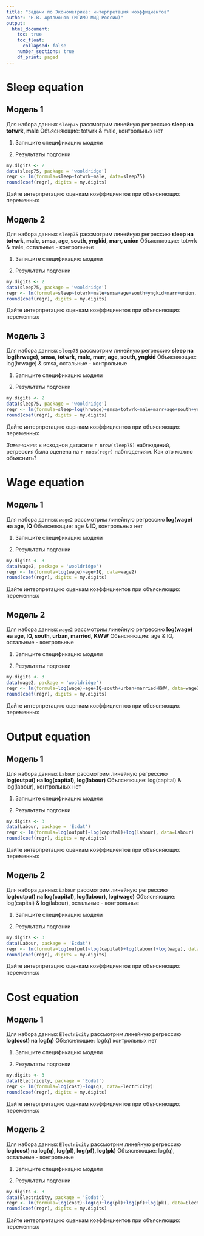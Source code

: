```yaml
---
title: "Задачи по Эконометрике: интерпретация коэффициентов"
author: "Н.В. Артамонов (МГИМО МИД России)"
output:
  html_document:
    toc: true
    toc_float: 
      collapsed: false
    number_sections: true
    df_print: paged
---
```


# Sleep equation

## Модель 1

Для набора данных `sleep75` рассмотрим линейную регрессию
**sleep на totwrk, male** 
Объясняющие: totwrk & male, контрольных нет

1. Запишите спецификацию модели

2. Результаты подгонки

```r
my.digits <- 2
data(sleep75, package = 'wooldridge')
regr <- lm(formula=sleep~totwrk+male, data=sleep75)
round(coef(regr), digits = my.digits)
```

Дайте интерпретацию оценкам коэффициентов при объясняющих переменных

## Модель 2

Для набора данных `sleep75` рассмотрим линейную регрессию
**sleep на totwrk, male, smsa, age, south, yngkid, marr, union** 
Объясняющие: totwrk & male, остальные - контрольные

1. Запишите спецификацию модели

2. Результаты подгонки

```r
my.digits <- 2
data(sleep75, package = 'wooldridge')
regr <- lm(formula=sleep~totwrk+male+smsa+age+south+yngkid+marr+union, data=sleep75)
round(coef(regr), digits = my.digits)
```

Дайте интерпретацию оценкам коэффициентов при объясняющих переменных

## Модель 3

Для набора данных `sleep75` рассмотрим линейную регрессию
**sleep на log(hrwage), smsa, totwrk, male, marr, age, south, yngkid** 
Объясняющие: log(hrwage) & smsa, остальные - контрольные

1. Запишите спецификацию модели

2. Результаты подгонки

```r
my.digits <- 2
data(sleep75, package = 'wooldridge')
regr <- lm(formula=sleep~log(hrwage)+smsa+totwrk+male+marr+age+south+yngkid, data=sleep75)
round(coef(regr), digits = my.digits)
```

Дайте интерпретацию оценкам коэффициентов при объясняющих переменных

*Замечание*: в исходнои датасете `r nrow(sleep75)` наблюдений,  регрессия была оценена на `r nobs(regr)` наблюдениям.
Как это можно объяснить?

# Wage equation

## Модель 1

Для набора данных `wage2` рассмотрим линейную регрессию
**log(wage) на age, IQ** 
Объясняющие: age & IQ, контрольных нет

1. Запишите спецификацию модели

2. Результаты подгонки

```r
my.digits <- 3
data(wage2, package = 'wooldridge')
regr <- lm(formula=log(wage)~age+IQ, data=wage2)
round(coef(regr), digits = my.digits)
```

Дайте интерпретацию оценкам коэффициентов при объясняющих переменных

## Модель 2

Для набора данных `wage2` рассмотрим линейную регрессию
**log(wage) на age, IQ, south, urban, married, KWW** 
Объясняющие: age & IQ, остальные - контрольные

1. Запишите спецификацию модели

2. Результаты подгонки

```r
my.digits <- 3
data(wage2, package = 'wooldridge')
regr <- lm(formula=log(wage)~age+IQ+south+urban+married+KWW, data=wage2)
round(coef(regr), digits = my.digits)
```

Дайте интерпретацию оценкам коэффициентов при объясняющих переменных

# Output equation 

## Модель 1

Для набора данных `Labour` рассмотрим линейную регрессию
**log(output) на log(capital), log(labour)** 
Объясняющие: log(capital) & log(labour), контрольных нет

1. Запишите спецификацию модели

2. Результаты подгонки

```r
my.digits <- 3
data(Labour, package = 'Ecdat')
regr <- lm(formula=log(output)~log(capital)+log(labour), data=Labour)
round(coef(regr), digits = my.digits)
```

Дайте интерпретацию оценкам коэффициентов при объясняющих переменных

## Модель 2

Для набора данных `Labour` рассмотрим линейную регрессию
**log(output) на log(capital), log(labour), log(wage)** 
Объясняющие: log(capital) & log(labour), остальные - контрольные

1. Запишите спецификацию модели

2. Результаты подгонки

```r
my.digits <- 3
data(Labour, package = 'Ecdat')
regr <- lm(formula=log(output)~log(capital)+log(labour)+log(wage), data=Labour)
round(coef(regr), digits = my.digits)
```

Дайте интерпретацию оценкам коэффициентов при объясняющих переменных

# Cost equation 

## Модель 1

Для набора данных `Electricity` рассмотрим линейную регрессию
**log(cost) на log(q)** 
Объясняющие: log(q) контрольных нет

1. Запишите спецификацию модели

2. Результаты подгонки

```r
my.digits <- 3
data(Electricity, package = 'Ecdat')
regr <- lm(formula=log(cost)~log(q), data=Electricity)
round(coef(regr), digits = my.digits)
```

Дайте интерпретацию оценкам коэффициентов при объясняющих переменных

## Модель 2

Для набора данных `Electricity` рассмотрим линейную регрессию
**log(cost) на log(q), log(pl), log(pf), log(pk)** 
Объясняющие: log(q), остальные - контрольные

1. Запишите спецификацию модели

2. Результаты подгонки

```r
my.digits <- 3
data(Electricity, package = 'Ecdat')
regr <- lm(formula=log(cost)~log(q)+log(pl)+log(pf)+log(pk), data=Electricity)
round(coef(regr), digits = my.digits)
```

Дайте интерпретацию оценкам коэффициентов при объясняющих переменных